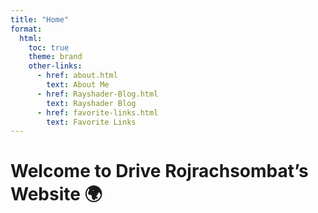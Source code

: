 ```yaml
---
title: "Home"
format:
  html: 
    toc: true
    theme: brand
    other-links:
      - href: about.html
        text: About Me
      - href: Rayshader-Blog.html
        text: Rayshader Blog
      - href: favorite-links.html
        text: Favorite Links
---
```


# Welcome to Drive Rojrachsombat's Website 🌍
